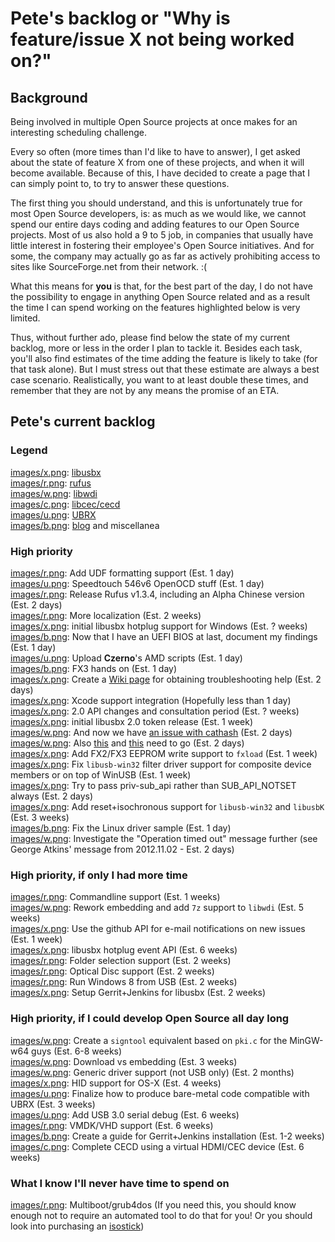 = Pete's backlog or "Why is feature/issue X not being worked on?" =

== Background ==
Being involved in multiple Open Source projects at once makes for an interesting scheduling challenge.

Every so often (more times than I'd like to have to answer), I get asked about the state of feature X from one of these projects, and when it will become available. Because of this, I have decided to create a page that I can simply point to, to try to answer these questions.

The first thing you should understand, and this is unfortunately true for most Open Source developers, is: as much as we would like, we cannot spend our entire days coding and adding features to our Open Source projects. Most of us also hold a 9 to 5 job, in companies that usually have little interest in fostering their employee's Open Source initiatives. And for some, the company may actually go as far as actively prohibiting access to sites like SourceForge.net from their network. :(

What this means for '''you''' is that, for the best part of the day, I do not have the possibility to engage in anything Open Source related and as a result the time I can spend working on the features highlighted below is very limited.

Thus, without further ado, please find below the state of my current backlog, more or less in the order I plan to tackle it. Besides each task, you'll also find estimates of the time adding the feature is likely to take (for that task alone). But I must stress out that these estimate are always a best case scenario. Realistically, you want to at least double these times, and remember that they are not by any means the promise of an ETA.

== Pete's current backlog ==

=== Legend ===
[[images/x.png]]: [http://libusbx.org libusbx]<br/>
[[images/r.png]]: [http://rufus.akeo.ie rufus]<br/>
[[images/w.png]]: [http://libwdi.akeo.ie libwdi]<br/>
[[images/c.png]]: [http://cecd.akeo.ie libcec/cecd]<br/>
[[images/u.png]]: [http://ubrx.akeo.ie UBRX]<br/>
[[images/b.png]]: [http://pete.akeo.ie blog] and miscellanea<br/>

=== High priority ===
[[images/r.png]]: Add UDF formatting support (Est. 1 day)<br/>
[[images/u.png]]: Speedtouch 546v6 OpenOCD stuff (Est. 1 day)<br/>
[[images/r.png]]: Release Rufus v1.3.4, including an Alpha Chinese version (Est. 2 days)<br/>
[[images/r.png]]: More localization (Est. 2 weeks)<br/>
[[images/x.png]]: initial libusbx hotplug support for Windows (Est. ? weeks)<br/>
[[images/b.png]]: Now that I have an UEFI BIOS at last, document my findings (Est. 1 day)<br/>
[[images/u.png]]: Upload '''Czerno''''s AMD scripts (Est. 1 day)<br/>
[[images/b.png]]: FX3 hands on (Est. 1 day)<br/>
[[images/x.png]]: Create a [https://github.com/libusbx/libusbx/wiki/Troubleshooting Wiki page] for obtaining troubleshooting help (Est. 2 days)<br/>
[[images/x.png]]: Xcode support integration (Hopefully less than 1 day)<br/>
[[images/x.png]]: 2.0 API changes and consultation period (Est. ? weeks)<br/>
[[images/x.png]]: initial libusbx 2.0 token release (Est. 1 week)<br/>
[[images/w.png]]: And now we have [https://github.com/pbatard/libwdi/issues/9 an issue with cathash] (Est. 2 days)<br/>
[[images/w.png]]: Also [https://github.com/pbatard/libwdi/issues/4 this] and [https://github.com/pbatard/libwdi/issues/6 this] need to go (Est. 2 days)<br/>
[[images/x.png]]: Add FX2/FX3 EEPROM write support to <code>fxload</code> (Est. 1 week)<br/>
[[images/x.png]]: Fix <code>libusb-win32</code> filter driver support for composite device members or on top of WinUSB (Est. 1 week)<br/>
[[images/x.png]]: Try to pass priv-sub_api rather than SUB_API_NOTSET always (Est. 2 days)<br/>
[[images/x.png]]: Add reset+isochronous support for <code>libusb-win32</code> and <code>libusbK</code> 
(Est. 3 weeks)<br/>
[[images/b.png]]: Fix the Linux driver sample (Est. 1 day)<br/>
[[images/w.png]]: Investigate the "Operation timed out" message further (see George Atkins' message from 2012.11.02 - Est. 2 days)

=== High priority, if only I had more time ===
[[images/r.png]]: Commandline support (Est. 1 weeks)<br/>
[[images/w.png]]: Rework embedding and add <code>7z</code> support to <code>libwdi</code> (Est. 5 weeks)<br/>
[[images/x.png]]: Use the github API for e-mail notifications on new issues (Est. 1 week)<br/>
[[images/x.png]]: libusbx hotplug event API (Est. 6 weeks)<br/>
[[images/r.png]]: Folder selection support (Est. 2 weeks)<br/>
[[images/r.png]]: Optical Disc support (Est. 2 weeks)<br/>
[[images/r.png]]: Run Windows 8 from USB (Est. 2 weeks)<br/>
[[images/x.png]]: Setup Gerrit+Jenkins for libusbx (Est. 2 weeks)<br/>

=== High priority, if I could develop Open Source all day long ===
[[images/w.png]]: Create a <code>signtool</code> equivalent based on <code>pki.c</code> for the MinGW-w64 guys (Est. 6-8 weeks)<br/>
[[images/w.png]]: Download vs embedding (Est. 3 weeks)<br/>
[[images/w.png]]: Generic driver support (not USB only) (Est. 2 months)<br/>
[[images/x.png]]: HID support for OS-X (Est. 4 weeks)<br/>
[[images/u.png]]: Finalize how to produce bare-metal code compatible with UBRX (Est. 3 weeks)<br/>
[[images/u.png]]: Add USB 3.0 serial debug (Est. 6 weeks)<br/>
[[images/r.png]]: VMDK/VHD support (Est. 6 weeks)<br/>
[[images/b.png]]: Create a guide for Gerrit+Jenkins installation (Est. 1-2 weeks)<br/>
[[images/c.png]]: Complete CECD using a virtual HDMI/CEC device (Est. 6 weeks)<br/>

=== What I know I'll never have time to spend on ===
[[images/r.png]]: Multiboot/grub4dos (If you need this, you should know enough not to require an automated tool to do that for you! Or you should look into purchasing an [http://isostick.com/ isostick])<br/>


